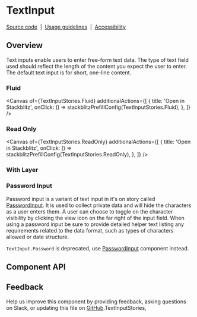 
<Meta isTemplate />

# TextInput

[Source code](https://github.com/carbon-design-system/carbon/tree/main/packages/react/src/components/TextInput)
&nbsp;|&nbsp;
[Usage guidelines](https://www.carbondesignsystem.com/components/text-input/usage)
&nbsp;|&nbsp;
[Accessibility](https://www.carbondesignsystem.com/components/text-input/accessibility)

<Canvas of={TextInputStories.Default} />

## Overview

Text inputs enable users to enter free-form text data. The type of text field
used should reflect the length of the content you expect the user to enter. The
default text input is for short, one-line content.

### Fluid

<Canvas
  of={TextInputStories.Fluid}
  additionalActions={[
    {
      title: 'Open in Stackblitz',
      onClick: () => stackblitzPrefillConfig(TextInputStories.Fluid),
    },
  ]}
/>

### Read Only

<Canvas
  of={TextInputStories.ReadOnly}
  additionalActions={[
    {
      title: 'Open in Stackblitz',
      onClick: () => stackblitzPrefillConfig(TextInputStories.ReadOnly),
    },
  ]}
/>

### With Layer

<Canvas of={TextInputStories._WithLayer} />

### Password Input

Password input is a variant of text input in it's on story called
[PasswordInput](https://react.carbondesignsystem.com/?path=/story/components-passwordinput--default).
It is used to collect private data and will hide the characters as a user enters
them. A user can choose to toggle on the character visibility by clicking the
view icon on the far right of the input field. When using a password input be
sure to provide detailed helper text listing any requirements related to the
data format, such as types of characters allowed or date structure.

`TextInput.Password` is deprecated, use
[PasswordInput](https://react.carbondesignsystem.com/?path=/story/components-passwordinput--default)
component instead.

## Component API

<ArgTypes />

## Feedback

Help us improve this component by providing feedback, asking questions on Slack,
or updating this file on
[GitHub](https://github.com/carbon-design-system/carbon/edit/main/packages/react/src/components/TextInput/TextInput.mdx).TextInputStories,
